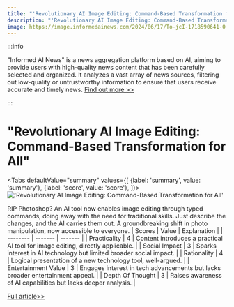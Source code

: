 ```yaml
---
title: "'Revolutionary AI Image Editing: Command-Based Transformation for All'"
description: "'Revolutionary AI Image Editing: Command-Based Transformation for All'"
image: https://image.informedainews.com/2024/06/17/To-jcI-1718590641-0.jpg
---
```



:::info

"Informed AI News" is a news aggregation platform based on AI, aiming to provide users with high-quality news content that has been carefully selected and organized. It analyzes a vast array of news sources, filtering out low-quality or untrustworthy information to ensure that users receive accurate and timely news.  [Find out more >>](/)

:::

# "Revolutionary AI Image Editing: Command-Based Transformation for All"


<Tabs
	defaultValue="summary"
	values={[
	{label: 'summary', value: 'summary'},
	{label: 'score', value: 'score'},
]}>
<TabItem value="summary">
<img
  src="https://image.informedainews.com/2024/06/17/To-jcI-1718590641-0.jpg"
  alt="'Revolutionary AI Image Editing: Command-Based Transformation for All'"
/>



RIP Photoshop? An AI tool now enables image editing through typed commands, doing away with the need for traditional skills. Just describe the changes, and the AI carries them out. A groundbreaking shift in photo manipulation, now accessible to everyone.
</TabItem>
<TabItem value="score">
	| Scores     | Value   | Explanation |
	| -------- | ------- | ------- |
	| Practicality  | 4    | Content introduces a practical AI tool for image editing, directly applicable.    |
	| Social Impact | 3     | Sparks interest in AI technology but limited broader social impact.    |
	| Rationality    | 4    | Logical presentation of a new technology tool, well-argued.    |
	| Entertainment Value    | 3    | Engages interest in tech advancements but lacks broader entertainment appeal.    |
	| Depth Of Thought    | 3    | Raises awareness of AI capabilities but lacks deeper analysis.    |
</TabItem>
</Tabs>

[Full article>>](https://x.com/mhdfaran/status/1801571042189840634)
